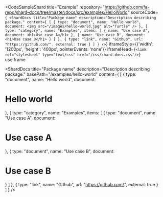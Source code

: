 
<CodeSampleShard
  title="Example"
  repository="https://github.com/fa-repo/shard-docs/tree/master/docs/src/examples/HelloWorld"
  sourceCode={`
<ShardDocs
  title="Package name"
  description="Description describing package."
  content={
    [
      {
        type: "document",
        name: "Hello world",
        document: <img src="/images/hello-world.jpg" alt="Turtle" />
      },
      {
        type: "category",
        name: "Examples",
        items: [
          { name: "Use case A", document: <h1>Use case A</h1> },
          { name: "Use case B", document: <h1>Use case B</h1> }
        ]
      },
      { type: "link", name: "Github", url: "https://github.com/", external: true }
    ]
  }
/>`}
  iframeStyle={{'width': '1200px', 'height': '400px', pointerEvents: 'none'}}
  iframeHead={`<link rel="stylesheet" type="text/css" href="/css/shard-docs.css"/>`}
  useIframe
>
  <ShardDocs
    title="Package name"
    description="Description describing package."
    basePath="/examples/hello-world"
    content={
      [
        { type: "document", name: "Hello world", document: <h1>Hello world</h1> },
        {
          type: "category",
          name: "Examples",
          items: [
            { type: "document", name: "Use case A", document: <h1>Use case A</h1> },
            { type: "document", name: "Use case B", document: <h1>Use case B</h1> }
          ]
        },
        { type: "link", name: "Github", url: "https://github.com/", external: true }
      ]
    }
  />
</CodeSampleShard>
